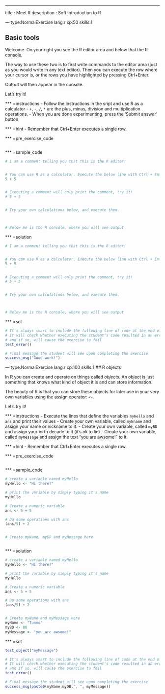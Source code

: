 ---
title       : Meet R
description : Soft introduction to R

--- type:NormalExercise lang:r xp:50 skills:1

## Basic tools

Welcome. On your right you see the R editor area and below that the R console.  

The way to use these two is to first write commands to the editor area (just as you would write in any text editor). 
Then you can execute the row where your cursor is, or the rows you have highlighted by pressing Ctrl+Enter.  

Output will then appear in the console. 

Let's try it!
  
*** =instructions
- Follow the instructions in the sript and use R as a calculator
- `+`, `-`, `/`, `*`  are the plus, minus, division and multiplication operations.
- When you are done experimenting, press the 'Submit answer' button.

*** =hint
- Remember that Ctrl+Enter executes a single row.


*** =pre_exercise_code
```r
```


*** =sample_code
```r
# I am a comment telling you that this is the R editor!


# You can use R as a calculator. Execute the below line with Ctrl + Enter
5 + 5


# Executing a comment will only print the comment, try it!
# 5 + 5


# Try your own calculations below, and execute them.



# Below me is the R console, where you will see output

```

*** =solution
```r
# I am a comment telling you that this is the R editor!


# You can use R as a calculator. Execute the below line with Ctrl + Enter
5 + 5


# Executing a comment will only print the comment, try it!
# 5 + 5


# Try your own calculations below, and execute them.



# Below me is the R console, where you will see output

```

*** =sct
```r

# It's always smart to include the following line of code at the end of your SCTs
# It will check whether executing the student's code resulted in an error, 
# and if so, will cause the exercise to fail
test_error()

# Final message the student will see upon completing the exercise
success_msg("Good work!")

```

--- type:NormalExercise lang:r xp:100 skills:1
## R objects

In R you can create and operate on things called *objects*. 
An object is just something that knows what kind of object it is and can store information.

The beauty of R is that you can store these objects for later use in your very own variables using the assign operator: `<-`.


Let's try it!

*** =instructions
- Execute the lines that define the variables `myHello` and `ans` and print their values
- Create your own variable, called `myNname` and assign your name or nickname to it.
- Create your own variable, called `myBD` and assign your birth decade to it (it's ok to lie)
- Create your own variable, called `myMessage` and assign the text "you are awsome!" to it.

*** =hint
- Remember that Ctrl+Enter executes a single row.

*** =pre_exercise_code
```r
```


*** =sample_code
```r

# create a variable named myHello
myHello <- "Hi there!"

# print the variable by simply typing it's name
myHello

# Create a numeric variable
ans <- 5 + 5

# Do some operations with ans
(ans/5) + 2


# Create myName, myBD and myMessage here



```

*** =solution
```r

# create a variable named myHello
myHello <- "Hi there!"

# print the variable by simply typing it's name
myHello

# Create a numeric variable
ans <- 5 + 5

# Do some operations with ans
(ans/5) + 2


# Create myName and myMessage here
myName <- "Tuomo"
myBD <- 80
myMessage <- "you are awsome!"


```

*** =sct
```r

test_object("myMessage")

# It's always smart to include the following line of code at the end of your SCTs
# It will check whether executing the student's code resulted in an error, 
# and if so, will cause the exercise to fail
test_error()

# Final message the student will see upon completing the exercise
success_msg(paste0(myName,myDB,", ", myMessage))

```
